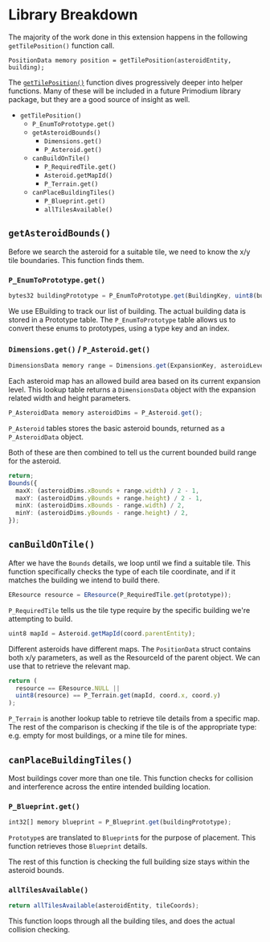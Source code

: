 # Library Breakdown

The majority of the work done in this extension happens in the following `getTilePosition()` function call.

```solidity filename="examples/WriteDemo/packages/contracts/src/systems/WriteDemoSystem.sol" startsWith={58}
PositionData memory position = getTilePosition(asteroidEntity, building);
```

The [`getTilePosition()`](https://github.com/primodiumxyz/developer/tree/main/examples/WriteDemo/packages/contracts/src/systems/WriteDemoSystem.sol) function dives progressively deeper into helper functions. Many of these will be included in a future Primodium library package, but they are a good source of insight as well.

- `getTilePosition()`
  - `P_EnumToPrototype.get()`
  - `getAsteroidBounds()`
    - `Dimensions.get()`
    - `P_Asteroid.get()`
  - `canBuildOnTile()`
    - `P_RequiredTile.get()`
    - `Asteroid.getMapId()`
    - `P_Terrain.get()`
  - `canPlaceBuildingTiles()`
    - `P_Blueprint.get()`
    - `allTilesAvailable()`

## `getAsteroidBounds()`

Before we search the asteroid for a suitable tile, we need to know the x/y tile boundaries. This function finds them.

### `P_EnumToPrototype.get()`

```ts filename="WriteDemoSystem.sol:108"
bytes32 buildingPrototype = P_EnumToPrototype.get(BuildingKey, uint8(buildingType));
```

We use EBuilding to track our list of building. The actual building data is stored in a Prototype table.
The `P_EnumToPrototype` table allows us to convert these enums to prototypes, using a type key and an index.

### `Dimensions.get()` / `P_Asteroid.get()`

```ts filename="WriteDemoSystem.sol:142"
DimensionsData memory range = Dimensions.get(ExpansionKey, asteroidLevel);
```

Each asteroid map has an allowed build area based on its current expansion level. This lookup table returns a `DimensionsData` object with the expansion related width and height parameters.

```ts filename="WriteDemoSystem.sol:145"
P_AsteroidData memory asteroidDims = P_Asteroid.get();
```

`P_Asteroid` tables stores the basic asteroid bounds, returned as a `P_AsteroidData` object.

Both of these are then combined to tell us the current bounded build range for the asteroid.

```ts filename="WriteDemoSystem.sol:148"
return;
Bounds({
  maxX: (asteroidDims.xBounds + range.width) / 2 - 1,
  maxY: (asteroidDims.yBounds + range.height) / 2 - 1,
  minX: (asteroidDims.xBounds - range.width) / 2,
  minY: (asteroidDims.yBounds - range.height) / 2,
});
```

## `canBuildOnTile()`

After we have the `Bounds` details, we loop until we find a suitable tile. This function specifically checks the type of each tile coordinate, and if it matches the building we intend to build there.

```ts filename="WriteDemoSystem.sol:163"
EResource resource = EResource(P_RequiredTile.get(prototype));
```

`P_RequiredTile` tells us the tile type require by the specific building we're attempting to build.

```ts filename="WriteDemoSystem.sol:166"
uint8 mapId = Asteroid.getMapId(coord.parentEntity);
```

Different asteroids have different maps. The `PositionData` struct contains both x/y parameters, as well as the ResourceId of the parent object. We can use that to retrieve the relevant map.

```ts filename="WriteDemoSystem.sol:169"
return (
  resource == EResource.NULL ||
  uint8(resource) == P_Terrain.get(mapId, coord.x, coord.y)
);
```

`P_Terrain` is another lookup table to retrieve tile details from a specific map. The rest of the comparison is checking if the tile is of the appropriate type: e.g. empty for most buildings, or a mine tile for mines.

## `canPlaceBuildingTiles()`

Most buildings cover more than one tile. This function checks for collision and interference across the entire intended building location.

### `P_Blueprint.get()`

```ts filename="WriteDemoSystem.sol:179"
int32[] memory blueprint = P_Blueprint.get(buildingPrototype);
```

`Prototype`s are translated to `Blueprint`s for the purpose of placement. This function retrieves those `Blueprint` details.

The rest of this function is checking the full building size stays within the asteroid bounds.

### `allTilesAvailable()`

```ts filename="WriteDemoSystem.sol:194"
return allTilesAvailable(asteroidEntity, tileCoords);
```

This function loops through all the building tiles, and does the actual collision checking.
